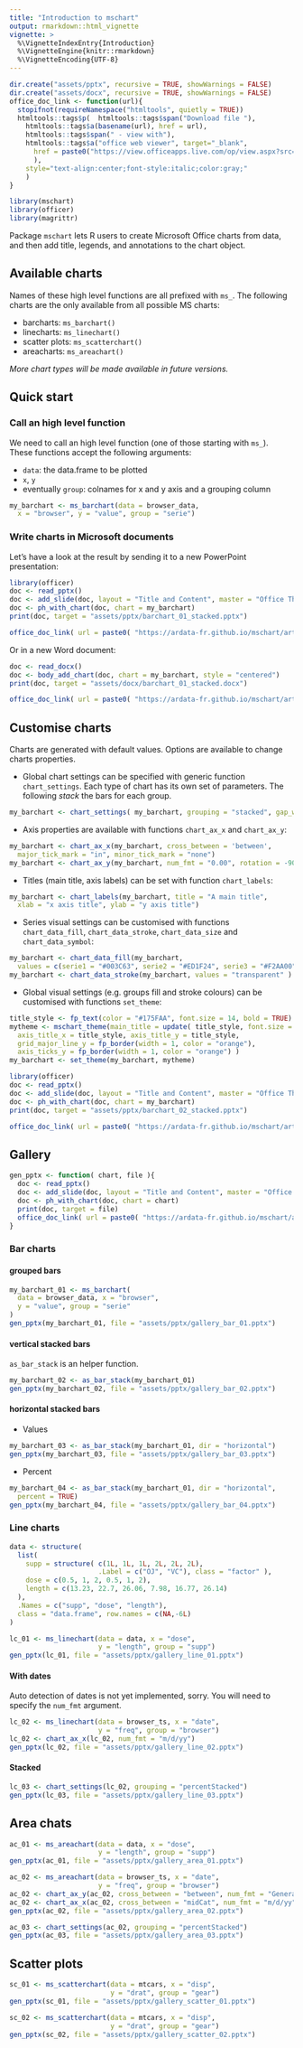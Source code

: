```yaml
---
title: "Introduction to mschart"
output: rmarkdown::html_vignette
vignette: >
  %\VignetteIndexEntry{Introduction}
  %\VignetteEngine{knitr::rmarkdown}
  %\VignetteEncoding{UTF-8}
---
```


```r
dir.create("assets/pptx", recursive = TRUE, showWarnings = FALSE)
dir.create("assets/docx", recursive = TRUE, showWarnings = FALSE)
office_doc_link <- function(url){
  stopifnot(requireNamespace("htmltools", quietly = TRUE))
  htmltools::tags$p(  htmltools::tags$span("Download file "),
    htmltools::tags$a(basename(url), href = url), 
    htmltools::tags$span(" - view with"),
    htmltools::tags$a("office web viewer", target="_blank", 
      href = paste0("https://view.officeapps.live.com/op/view.aspx?src=", url)
      ), 
    style="text-align:center;font-style:italic;color:gray;"
    )
}
```

```r
library(mschart)
library(officer)
library(magrittr)
```

Package `mschart` lets R users to create Microsoft Office charts from data, 
and then add title, legends, and annotations to the chart object.

## Available charts

Names of these high level functions are all prefixed with `ms_`.
The following charts are the only available from all possible MS charts:

* barcharts: `ms_barchart()`
* linecharts: `ms_linechart()`
* scatter plots: `ms_scatterchart()`
* areacharts: `ms_areachart()`

*More chart types will be made available in future versions.*


## Quick start

### Call an high level function

We need to call an high level function (one of those starting with `ms_`). These functions accept the following arguments:

* `data`: the data.frame to be plotted
* `x`, `y` 
* eventually `group`: colnames for x and y axis and a grouping column

```r
my_barchart <- ms_barchart(data = browser_data, 
  x = "browser", y = "value", group = "serie")
```

### Write charts in Microsoft documents

Let's have a look at the result by sending it to a new PowerPoint presentation:

```r
library(officer)
doc <- read_pptx()
doc <- add_slide(doc, layout = "Title and Content", master = "Office Theme")
doc <- ph_with_chart(doc, chart = my_barchart)
print(doc, target = "assets/pptx/barchart_01_stacked.pptx")
```

```r
office_doc_link( url = paste0( "https://ardata-fr.github.io/mschart/articles/", "assets/pptx/barchart_01_stacked.pptx" ) )
```

Or in a new Word document:

```r
doc <- read_docx()
doc <- body_add_chart(doc, chart = my_barchart, style = "centered")
print(doc, target = "assets/docx/barchart_01_stacked.docx")
```

```r
office_doc_link( url = paste0( "https://ardata-fr.github.io/mschart/articles/", "assets/docx/barchart_01_stacked.docx" ) )
```

## Customise charts

Charts are generated with default values. Options are available to change charts properties. 

* Global chart settings can be specified with generic function `chart_settings`. Each type of chart has its own set of parameters. The following *stack* the bars for each group.

```r
my_barchart <- chart_settings( my_barchart, grouping = "stacked", gap_width = 50, overlap = 100 )
```

* Axis properties are available with functions `chart_ax_x` and `chart_ax_y`:

```r
my_barchart <- chart_ax_x(my_barchart, cross_between = 'between', 
  major_tick_mark = "in", minor_tick_mark = "none")
my_barchart <- chart_ax_y(my_barchart, num_fmt = "0.00", rotation = -90)
```

* Titles (main title, axis labels) can be set with function `chart_labels`:

```r
my_barchart <- chart_labels(my_barchart, title = "A main title", 
  xlab = "x axis title", ylab = "y axis title")
```

* Series visual settings can be customised with functions `chart_data_fill`, `chart_data_stroke`, `chart_data_size` and `chart_data_symbol`:

```r
my_barchart <- chart_data_fill(my_barchart,
  values = c(serie1 = "#003C63", serie2 = "#ED1F24", serie3 = "#F2AA00") )
my_barchart <- chart_data_stroke(my_barchart, values = "transparent" )
```

* Global visual settings (e.g. groups fill and stroke colours) can be customised 
with functions `set_theme`:

```r
title_style <- fp_text(color = "#175FAA", font.size = 14, bold = TRUE)
mytheme <- mschart_theme(main_title = update( title_style, font.size = 18),
  axis_title_x = title_style, axis_title_y = title_style,
  grid_major_line_y = fp_border(width = 1, color = "orange"),
  axis_ticks_y = fp_border(width = 1, color = "orange") )
my_barchart <- set_theme(my_barchart, mytheme)
```

```r
library(officer)
doc <- read_pptx()
doc <- add_slide(doc, layout = "Title and Content", master = "Office Theme")
doc <- ph_with_chart(doc, chart = my_barchart)
print(doc, target = "assets/pptx/barchart_02_stacked.pptx")
```

```r
office_doc_link( url = paste0( "https://ardata-fr.github.io/mschart/articles/", "assets/pptx/barchart_02_stacked.pptx" ) )
```

## Gallery

```r
gen_pptx <- function( chart, file ){
  doc <- read_pptx()
  doc <- add_slide(doc, layout = "Title and Content", master = "Office Theme")
  doc <- ph_with_chart(doc, chart = chart)
  print(doc, target = file)
  office_doc_link( url = paste0( "https://ardata-fr.github.io/mschart/articles/", file ) )
}

```


### Bar charts

#### grouped bars

```r
my_barchart_01 <- ms_barchart(
  data = browser_data, x = "browser",
  y = "value", group = "serie"
)
gen_pptx(my_barchart_01, file = "assets/pptx/gallery_bar_01.pptx")
```

#### vertical stacked bars

`as_bar_stack` is an helper function. 

```r
my_barchart_02 <- as_bar_stack(my_barchart_01)
gen_pptx(my_barchart_02, file = "assets/pptx/gallery_bar_02.pptx")
```

#### horizontal stacked bars

* Values

```r
my_barchart_03 <- as_bar_stack(my_barchart_01, dir = "horizontal")
gen_pptx(my_barchart_03, file = "assets/pptx/gallery_bar_03.pptx")
```

* Percent 

```r
my_barchart_04 <- as_bar_stack(my_barchart_01, dir = "horizontal", 
  percent = TRUE)
gen_pptx(my_barchart_04, file = "assets/pptx/gallery_bar_04.pptx")
```

### Line charts


```r
data <- structure(
  list(
    supp = structure( c(1L, 1L, 1L, 2L, 2L, 2L), 
                      .Label = c("OJ", "VC"), class = "factor" ),
    dose = c(0.5, 1, 2, 0.5, 1, 2),
    length = c(13.23, 22.7, 26.06, 7.98, 16.77, 26.14)
  ),
  .Names = c("supp", "dose", "length"),
  class = "data.frame", row.names = c(NA,-6L)
)

lc_01 <- ms_linechart(data = data, x = "dose",
                      y = "length", group = "supp")
gen_pptx(lc_01, file = "assets/pptx/gallery_line_01.pptx")
```

#### With dates

Auto detection of dates is not yet implemented, sorry. You will need to specify the `num_fmt` argument. 

```r
lc_02 <- ms_linechart(data = browser_ts, x = "date",
                      y = "freq", group = "browser")
lc_02 <- chart_ax_x(lc_02, num_fmt = "m/d/yy")
gen_pptx(lc_02, file = "assets/pptx/gallery_line_02.pptx")
```

#### Stacked

```r
lc_03 <- chart_settings(lc_02, grouping = "percentStacked")
gen_pptx(lc_03, file = "assets/pptx/gallery_line_03.pptx")
```

## Area chats

```r
ac_01 <- ms_areachart(data = data, x = "dose",
                      y = "length", group = "supp")
gen_pptx(ac_01, file = "assets/pptx/gallery_area_01.pptx")

ac_02 <- ms_areachart(data = browser_ts, x = "date",
                      y = "freq", group = "browser")
ac_02 <- chart_ax_y(ac_02, cross_between = "between", num_fmt = "General")
ac_02 <- chart_ax_x(ac_02, cross_between = "midCat", num_fmt = "m/d/yy")
gen_pptx(ac_02, file = "assets/pptx/gallery_area_02.pptx")

ac_03 <- chart_settings(ac_02, grouping = "percentStacked")
gen_pptx(ac_03, file = "assets/pptx/gallery_area_03.pptx")
```

## Scatter plots

```r
sc_01 <- ms_scatterchart(data = mtcars, x = "disp",
                         y = "drat", group = "gear")
gen_pptx(sc_01, file = "assets/pptx/gallery_scatter_01.pptx")

sc_02 <- ms_scatterchart(data = mtcars, x = "disp",
                         y = "drat", group = "gear")
gen_pptx(sc_02, file = "assets/pptx/gallery_scatter_02.pptx")

```

